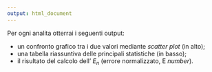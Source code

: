 ```yaml
---
output: html_document
---
```

Per ogni analita otterrai i seguenti output:
  
  - un confronto grafico tra i due valori mediante _scatter plot_ (in alto);
  - una tabella riassuntiva delle principali statistiche (in basso);
  - il risultato del calcolo dell' $E_n$ (errore normalizzato, E _number_).
